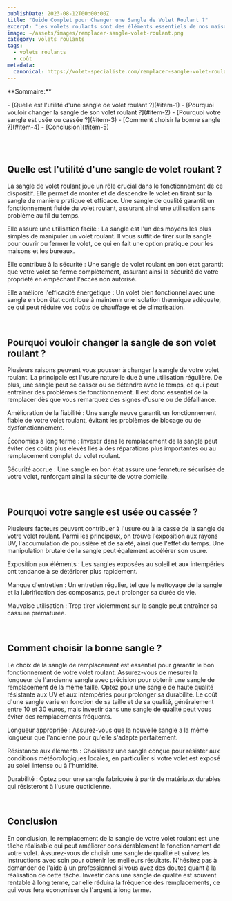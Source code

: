 ```yaml
---
publishDate: 2023-08-12T00:00:00Z
title: "Guide Complet pour Changer une Sangle de Volet Roulant ?"
excerpt: "Les volets roulants sont des éléments essentiels de nos maisons, offrant non seulement une protection contre les intempéries et les regards indiscrets, mais aussi un contrôle sur la luminosité intérieure."
image: ~/assets/images/remplacer-sangle-volet-roulant.png
category: volets roulants
tags:
  - volets roulants
  - coût
metadata:
  canonical: https://volet-specialiste.com/remplacer-sangle-volet-roulant
---
```


<div>

<p>**Sommaire:**</p>
- [Quelle est l'utilité d'une sangle de volet roulant ?](#item-1)
- [Pourquoi vouloir changer la sangle de son volet roulant ?](#item-2)
- [Pourquoi votre sangle est usée ou cassée ?](#item-3)
- [Comment choisir la bonne sangle ?](#item-4)
- [Conclusion](#item-5)

</div>

<a id="item-1"></a>
<br />
<br />

## Quelle est l'utilité d'une sangle de volet roulant ?

La sangle de volet roulant joue un rôle crucial dans le fonctionnement de ce dispositif. Elle permet de monter et de descendre le volet en tirant sur la sangle de manière pratique et efficace. Une sangle de qualité garantit un fonctionnement fluide du volet roulant, assurant ainsi une utilisation sans problème au fil du temps.

Elle assure une utilisation facile : La sangle est l'un des moyens les plus simples de manipuler un volet roulant. Il vous suffit de tirer sur la sangle pour ouvrir ou fermer le volet, ce qui en fait une option pratique pour les maisons et les bureaux.

Elle contribue à la sécurité : Une sangle de volet roulant en bon état garantit que votre volet se ferme complètement, assurant ainsi la sécurité de votre propriété en empêchant l'accès non autorisé.

Elle améliore l'efficacité énergétique : Un volet bien fonctionnel avec une sangle en bon état contribue à maintenir une isolation thermique adéquate, ce qui peut réduire vos coûts de chauffage et de climatisation.

<a id="item-2"></a>
<br />

## Pourquoi vouloir changer la sangle de son volet roulant ?

Plusieurs raisons peuvent vous pousser à changer la sangle de votre volet roulant. La principale est l'usure naturelle due à une utilisation régulière. De plus, une sangle peut se casser ou se détendre avec le temps, ce qui peut entraîner des problèmes de fonctionnement. Il est donc essentiel de la remplacer dès que vous remarquez des signes d'usure ou de défaillance.

Amélioration de la fiabilité : Une sangle neuve garantit un fonctionnement fiable de votre volet roulant, évitant les problèmes de blocage ou de dysfonctionnement.

Économies à long terme : Investir dans le remplacement de la sangle peut éviter des coûts plus élevés liés à des réparations plus importantes ou au remplacement complet du volet roulant.

Sécurité accrue : Une sangle en bon état assure une fermeture sécurisée de votre volet, renforçant ainsi la sécurité de votre domicile.

<a id="item-3"></a>
<br />

## Pourquoi votre sangle est usée ou cassée ?

Plusieurs facteurs peuvent contribuer à l'usure ou à la casse de la sangle de votre volet roulant. Parmi les principaux, on trouve l'exposition aux rayons UV, l'accumulation de poussière et de saleté, ainsi que l'effet du temps. Une manipulation brutale de la sangle peut également accélérer son usure.

Exposition aux éléments : Les sangles exposées au soleil et aux intempéries ont tendance à se détériorer plus rapidement.

Manque d'entretien : Un entretien régulier, tel que le nettoyage de la sangle et la lubrification des composants, peut prolonger sa durée de vie.

Mauvaise utilisation : Trop tirer violemment sur la sangle peut entraîner sa cassure prématurée.

<a id="item-4"></a>
<br />

## Comment choisir la bonne sangle ?
Le choix de la sangle de remplacement est essentiel pour garantir le bon fonctionnement de votre volet roulant. Assurez-vous de mesurer la longueur de l'ancienne sangle avec précision pour obtenir une sangle de remplacement de la même taille. Optez pour une sangle de haute qualité résistante aux UV et aux intempéries pour prolonger sa durabilité. Le coût d'une sangle varie en fonction de sa taille et de sa qualité, généralement entre 10 et 30 euros, mais investir dans une sangle de qualité peut vous éviter des remplacements fréquents.

Longueur appropriée : Assurez-vous que la nouvelle sangle a la même longueur que l'ancienne pour qu'elle s'adapte parfaitement.

Résistance aux éléments : Choisissez une sangle conçue pour résister aux conditions météorologiques locales, en particulier si votre volet est exposé au soleil intense ou à l'humidité.

Durabilité : Optez pour une sangle fabriquée à partir de matériaux durables qui résisteront à l'usure quotidienne.

<a id="item-5"></a>
<br />

## Conclusion

En conclusion, le remplacement de la sangle de votre volet roulant est une tâche réalisable qui peut améliorer considérablement le fonctionnement de votre volet. Assurez-vous de choisir une sangle de qualité et suivez les instructions avec soin pour obtenir les meilleurs résultats. N'hésitez pas à demander de l'aide à un professionnel si vous avez des doutes quant à la réalisation de cette tâche. Investir dans une sangle de qualité est souvent rentable à long terme, car elle réduira la fréquence des remplacements, ce qui vous fera économiser de l'argent à long terme.